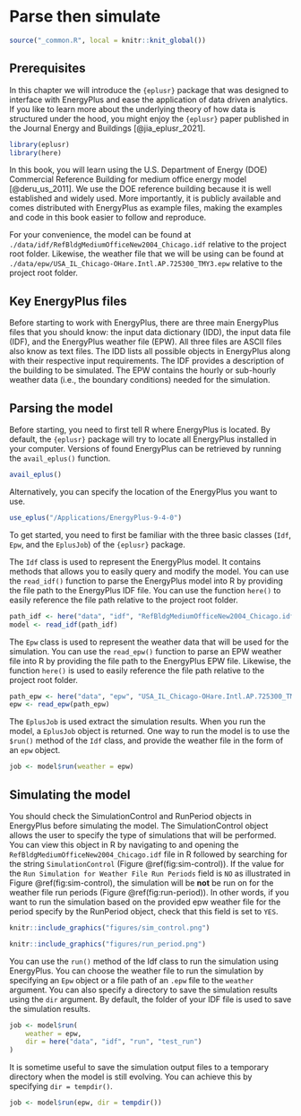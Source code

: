 # Parse then simulate {#parse}

```r
source("_common.R", local = knitr::knit_global())
```

## Prerequisites

In this chapter we will introduce the `{eplusr}` package that was designed to
interface with EnergyPlus and ease the application of data driven analytics. If
you like to learn more about the underlying theory of how data is structured
under the hood, you might enjoy the `{eplusr}` paper published in the Journal
Energy and Buildings [@jia_eplusr_2021].

```r
library(eplusr)
library(here)
```

In this book, you will learn using the U.S. Department of Energy (DOE)
Commercial Reference Building for medium office energy model [@deru_us_2011]. We
use the DOE reference building because it is well established and widely used.
More importantly, it is publicly available and comes distributed with EnergyPlus
as example files, making the examples and code in this book easier to follow and
reproduce.

For your convenience, the model can be found at
`./data/idf/RefBldgMediumOfficeNew2004_Chicago.idf` relative to the project root
folder. Likewise, the weather file that we will be using can be found at
`./data/epw/USA_IL_Chicago-OHare.Intl.AP.725300_TMY3.epw` relative to the
project root folder.

## Key EnergyPlus files

Before starting to work with EnergyPlus, there are three main EnergyPlus files
that you should know: the input data dictionary (IDD), the input data file
(IDF), and the EnergyPlus weather file (EPW). All three files are ASCII files
also know as text files. The IDD lists all possible objects in EnergyPlus along
with their respective input requirements. The IDF provides a description of the
building to be simulated. The EPW contains the hourly or sub-hourly weather data
(i.e., the boundary conditions) needed for the simulation.

## Parsing the model

Before starting, you need to first tell R where EnergyPlus is located. By
default, the `{eplusr}` package will try to locate all EnergyPlus installed in
your computer. Versions of found EnergyPlus can be retrieved by running the
`avail_eplus()` function.

```r
avail_eplus()
```

Alternatively, you can specify the location of the EnergyPlus you want to use.

```r
use_eplus("/Applications/EnergyPlus-9-4-0")
```

To get started, you need to first be familiar with the three basic classes
(`Idf`, `Epw`, and the `EplusJob`) of the `{eplusr}` package.

The `Idf` class is used to represent the EnergyPlus model. It contains methods
that allows you to easily query and modify the model. You can use the
`read_idf()` function to parse the EnergyPlus model into R by providing the file
path to the EnergyPlus IDF file. You can use the function `here()` to easily
reference the file path relative to the project root folder.

```r
path_idf <- here("data", "idf", "RefBldgMediumOfficeNew2004_Chicago.idf")
model <- read_idf(path_idf)
```

The `Epw` class is used to represent the weather data that will be used for the
simulation. You can use the `read_epw()` function to parse an EPW weather file
into R by providing the file path to the EnergyPlus EPW file. Likewise, the
function `here()` is used to easily reference the file path relative to the
project root folder.

```r
path_epw <- here("data", "epw", "USA_IL_Chicago-OHare.Intl.AP.725300_TMY3.epw")
epw <- read_epw(path_epw)
```

The `EplusJob` is used extract the simulation results. When you run the model, a
`EplusJob` object is returned. One way to run the model is to use the `$run()`
method of the `Idf` class, and provide the weather file in the form of an `epw`
object.

```r
job <- model$run(weather = epw)
```

## Simulating the model

You should check the SimulationControl and RunPeriod objects in EnergyPlus
before simulating the model. The SimulationControl object allows the user to
specify the type of simulations that will be performed. You can view this object
in R by navigating to and opening the `RefBldgMediumOfficeNew2004_Chicago.idf`
file in R followed by searching for the string `SimulationControl` (Figure
\@ref(fig:sim-control)). If the value for the
`Run Simulation for Weather File Run Periods` field is `NO` as illustrated in
Figure \@ref(fig:sim-control), the simulation will be **not** be run on for the
weather file run periods (Figure \@ref(fig:run-period)). In other words, if you
want to run the simulation based on the provided epw weather file for the period
specify by the RunPeriod object, check that this field is set to `YES`.

```r
knitr::include_graphics("figures/sim_control.png")
```

```r
knitr::include_graphics("figures/run_period.png")
```

You can use the `run()` method of the Idf class to run the simulation using
EnergyPlus. You can choose the weather file to run the simulation by specifying
an `Epw` object or a file path of an `.epw` file to the `weather` argument. You
can also specify a directory to save the simulation results using the `dir`
argument. By default, the folder of your IDF file is used to save the simulation
results.

```r
job <- model$run(
    weather = epw,
    dir = here("data", "idf", "run", "test_run")
)
```

It is sometime useful to save the simulation output files to a temporary
directory when the model is still evolving. You can achieve this by specifying
`dir = tempdir()`.

```r
job <- model$run(epw, dir = tempdir())
```
